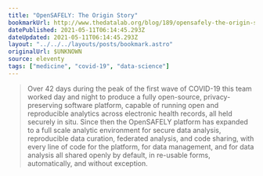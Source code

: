 ```yaml
---
title: "OpenSAFELY: The Origin Story"
bookmarkUrl: http://www.thedatalab.org/blog/189/opensafely-the-origin-story/
datePublished: 2021-05-11T06:14:45.293Z
dateUpdated: 2021-05-11T06:14:45.293Z
layout: "../../../layouts/posts/bookmark.astro"
originalUrl: $UNKNOWN
source: eleventy
tags: ["medicine", "covid-19", "data-science"]
---
```


> Over 42 days during the peak of the first wave of COVID-19 this team worked day and night to produce a fully open-source, privacy-preserving software platform, capable of running open and reproducible analytics across electronic health records, all held securely in situ. Since then the OpenSAFELY platform has expanded to a full scale analytic environment for secure data analysis, reproducible data curation, federated analysis, and code sharing, with every line of code for the platform, for data management, and for data analysis all shared openly by default, in re-usable forms, automatically, and without exception.

